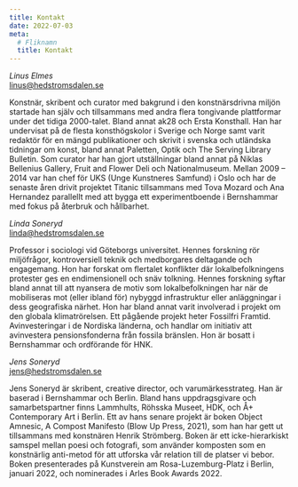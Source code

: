 ```yaml
---
title: Kontakt
date: 2022-07-03
meta:
  # Fliknamn
  title: Kontakt
---
```


_Linus Elmes_ <br/>
[linus@hedstromsdalen.se](mailto:linus@hedstromsdalen.se)

Konstnär, skribent och curator med bakgrund i den konstnärsdrivna miljön startade han själv och tillsammans med andra flera tongivande plattformar under det tidiga 2000-talet. Bland annat ak28 och Ersta Konsthall. Han har undervisat på de flesta konsthögskolor i Sverige och Norge samt varit redaktör för en mängd publikationer och skrivit i svenska och utländska tidningar om konst, bland annat Paletten, Optik och The Serving Library Bulletin. Som curator har han gjort utställningar bland annat på Niklas Bellenius Gallery, Fruit and Flower Deli och Nationalmuseum. Mellan 2009 – 2014 var han chef för UKS (Unge Kunstneres Samfund) i Oslo och har de senaste åren drivit projektet Titanic tillsammans med Tova Mozard och Ana Hernandez parallellt med att bygga ett experimentboende i Bernshammar med fokus på återbruk och hållbarhet.

_Linda Soneryd_<br/>
[linda@hedstromsdalen.se](mailto:linda@hedstromsdalen.se)

Professor i sociologi vid Göteborgs universitet. Hennes forskning rör miljöfrågor, kontroversiell teknik och medborgares deltagande och engagemang. Hon har forskat om flertalet konflikter där lokalbefolkningens protester ges en endimensionell och snäv tolkning. Hennes forskning syftar bland annat till att nyansera de motiv som lokalbefolkningen har när de mobiliseras mot (eller ibland för) nybyggd infrastruktur eller anläggningar i dess geografiska närhet. Hon har bland annat varit involverad i projekt om den globala klimatrörelsen. Ett pågående projekt heter Fossilfri Framtid. Avinvesteringar i de Nordiska länderna, och handlar om initiativ att avinvestera pensionsfonderna från fossila bränslen. Hon är bosatt i Bernshammar och ordförande för HNK.

_Jens Soneryd_<br/>
[jens@hedstromsdalen.se](mailto:jens@hedstromsdalen.se)

Jens Soneryd är skribent, creative director, och varumärkesstrateg. Han är baserad i Bernshammar och Berlin. Bland hans uppdragsgivare och samarbetspartner finns Lammhults, Röhsska Museet, HDK, och Å+ Contemporary Art i Berlin. Ett av hans senare projekt är boken Object Amnesic, A Compost Manifesto (Blow Up Press, 2021), som han har gett ut tillsammans med konstnären Henrik Strömberg. Boken är ett icke-hierarkiskt samspel mellan poesi och fotografi, som använder komposten som en konstnärlig anti-metod för att utforska vår relation till de platser vi bebor. Boken presenterades på Kunstverein am Rosa-Luzemburg-Platz i Berlin, januari 2022, och nominerades i Arles Book Awards 2022.
